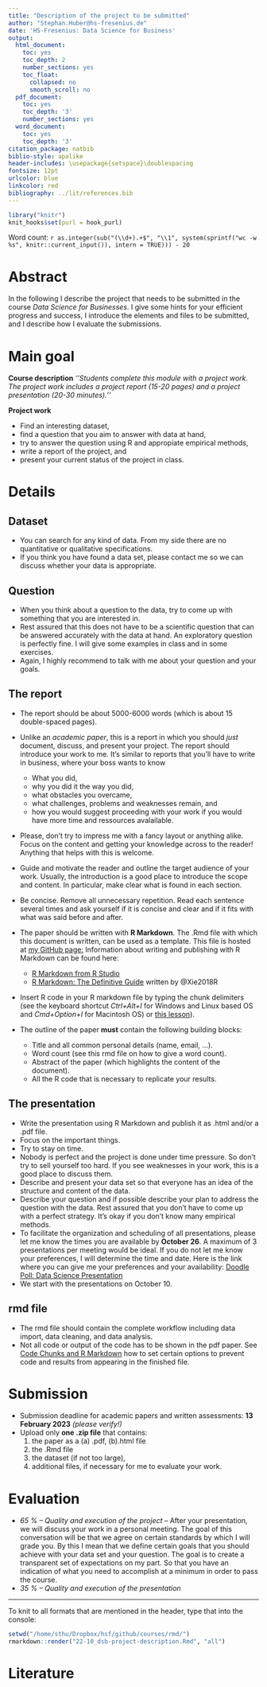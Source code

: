 ```yaml
---
title: "Description of the project to be submitted"
author: "Stephan.Huber@hs-fresenius.de"
date: 'HS-Fresenius: Data Science for Business'
output:
  html_document:
    toc: yes
    toc_depth: 2
    number_sections: yes
    toc_float:
      collapsed: no
      smooth_scroll: no
  pdf_document:
    toc: yes
    toc_depth: '3'
    number_sections: yes
  word_document:
    toc: yes
    toc_depth: '3'
citation_package: natbib
biblio-style: apalike
header-includes: \usepackage{setspace}\doublespacing
fontsize: 12pt
urlcolor: blue
linkcolor: red
bibliography: ../lit/references.bib
---
```


```r
library("knitr")
knit_hooks$set(purl = hook_purl)
```

Word count: `r as.integer(sub("(\\d+).+$", "\\1", system(sprintf("wc -w %s", knitr::current_input()), intern = TRUE))) - 20`

# Abstract {-}
In the following I describe the project that needs to be submitted in the course _Data Science for Businesses_. I give some hints for your efficient progress and success, I introduce the elements and files to be submitted, and I describe how I evaluate the submissions. 

# Main goal

__Course description__
*''Students complete this module with a project work. The project work includes a project report (15-20 pages) and a project presentation (20-30 minutes).''*

__Project work__

- Find an interesting dataset, 
- find a question that you aim to answer with data at hand, 
- try to answer the question using R and appropiate empirical methods, 
- write a report of the project, and 
- present your current status of the project in class. 

# Details

## Dataset 

- You can search for any kind of data. From my side there are no quantitative or qualitative specifications. 
- If you think you have found a data set, please contact me so we can discuss whether your data is appropriate. 


## Question

- When you think about a question to the data, try to come up with something that you are interested in. 
- Rest assured that this does not have to be a scientific question that can be answered accurately with the data at hand. An exploratory question is perfectly fine. I will give some examples in class and in some exercises.
- Again, I highly recommend to talk with me about your question and your goals. 


## The report

- The report should be about 5000-6000 words (which is about 15 double-spaced pages). 
- Unlike an _academic paper_, this is a report in which you should *just* document, discuss, and present your project. The report should introduce your work to me. It's similar to reports that you'll have to write in business, where your boss wants to know
  - What you did, 
  - why you did it the way you did, 
  - what obstacles you overcame, 
  - what challenges, problems and weaknesses remain, and 
  - how you would suggest proceeding with your work if you would have more time and ressources avalailable. 
- Please, don't try to impress me with a fancy layout or anything alike. Focus on the content and getting your knowledge across to the reader! Anything that helps with this is welcome.
- Guide and motivate the reader and outline the target audience of your work. Usually, the introduction is a good place to introduce the scope and content. In particular, make clear what is found in each section. 
- Be concise. Remove all unnecessary repetition. Read each sentence several times and ask yourself if it is concise and clear and if it fits with what was said before and after.
- The paper should be written with __R Markdown__. The .Rmd file with which this document is written, can be used as a template. This file is hosted at [my GitHub page:](https://github.com/hubchev/courses/tree/main/rmd) Information about writing and publishing with R Markdown can be found here:
    - [R Markdown from R Studio](https://rmarkdown.rstudio.com/lesson-1.html)
    - [R Markdown: The Definitive Guide](https://bookdown.org/yihui/rmarkdown/) written by @Xie2018R
- Insert R code in your R markdown file by typing the chunk delimiters (see the keyboard shortcut *Ctrl+Alt+I* for Windows and Linux based OS and *Cmd+Option+I* for Macintosh OS) or [this lesson](https://rmarkdown.rstudio.com/lesson-3.html)).
    
- The outline of the paper __must__ contain the following building blocks:
  - Title and all common personal details (name, email, ...).
  - Word count (see this rmd file on how to give a word count).
  - Abstract of the paper (which highlights the content of the document).
  - All the R code that is necessary to replicate your results.

## The presentation

- Write the presentation using R Markdown and publish it as .html and/or a .pdf file.
- Focus on the important things.
- Try to stay on time.
- Nobody is perfect and the project is done under time pressure. So don't try to sell yourself too hard. If you see weaknesses in your work, this is a good place to discuss them. 
- Describe and present your data set so that everyone has an idea of the structure and content of the data.
- Describe your question and if possible describe your plan to address the question with the data. Rest assured that you don't have to come up with a perfect strategy. It's okay if you don't know many empirical methods. 
- To facilitate the organization and scheduling of all presentations, please let me know the times you are available by __October 26__. A maximum of 3 presentations per meeting would be ideal. If you do not let me know your preferences, I will determine the time and date. Here is the link where you can give me your preferences and your availability:
[Doodle Poll: Data Science Presentation](https://doodle.com/meeting/participate/id/bD9mzKYd)
- We start with the presentations on October 10.

## rmd file

- The rmd file should contain the complete workflow including data import, data cleaning, and data analysis.
- Not all code or output of the code has to be shown in the pdf paper. See [Code Chunks and R Markdown](https://rmarkdown.rstudio.com/lesson-3.html) how to set certain options to prevent code and results from appearing in the finished file.
  
# Submission
- Submission deadline for academic papers and written assessments: __13 February 2023__ _(please verify!)_
- Upload only __one .zip file__ that contains:
  1. the paper as a (a) .pdf, (b).html file 
  2. the .Rmd file
  3. the dataset (if not too large), 
  4. additional files, if necessary for me to evaluate your work.
  
  
# Evaluation 

  - *65 % -- Quality and execution of the project*
    -- After your presentation, we will discuss your work in a personal meeting. The goal of this conversation will be that we agree on certain standards by which I will grade you. By this I mean that we define certain goals that you should achieve with your data set and your question. The goal is to create a transparent set of expectations on my part. So that you have an indication of what you need to accomplish at a minimum in order to pass the course.  
  - *35 % -- Quality and execution of the presentation*



---

To knit to all formats that are mentioned in the header, type that into the console:

```r
setwd("/home/sthu/Dropbox/hsf/github/courses/rmd/")
rmarkdown::render("22-10_dsb-project-description.Rmd", "all")
```




# Literature
